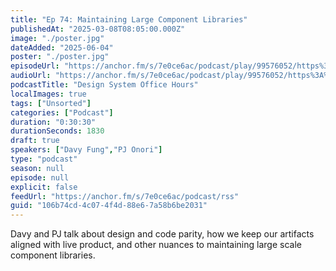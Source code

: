 ```yaml
---
title: "Ep 74: Maintaining Large Component Libraries"
publishedAt: "2025-03-08T08:05:00.000Z"
image: "./poster.jpg"
dateAdded: "2025-06-04"
poster: "./poster.jpg"
episodeUrl: "https://anchor.fm/s/7e0ce6ac/podcast/play/99576052/https%3A%2F%2Fd3ctxlq1ktw2nl.cloudfront.net%2Fstaging%2F2025-2-9%2Fb451f310-cb90-b481-bb1d-758a1923e1b9.mp3"
audioUrl: "https://anchor.fm/s/7e0ce6ac/podcast/play/99576052/https%3A%2F%2Fd3ctxlq1ktw2nl.cloudfront.net%2Fstaging%2F2025-2-9%2Fb451f310-cb90-b481-bb1d-758a1923e1b9.mp3"
podcastTitle: "Design System Office Hours"
localImages: true
tags: ["Unsorted"]
categories: ["Podcast"]
duration: "0:30:30"
durationSeconds: 1830
draft: true
speakers: ["Davy Fung","PJ Onori"]
type: "podcast"
season: null
episode: null
explicit: false
feedUrl: "https://anchor.fm/s/7e0ce6ac/podcast/rss"
guid: "106b74cd-4c07-4f4d-88e6-7a58b6be2031"
---
```

Davy and PJ talk about design and code parity, how we keep our artifacts aligned with live product, and other nuances to maintaining large scale component libraries.
